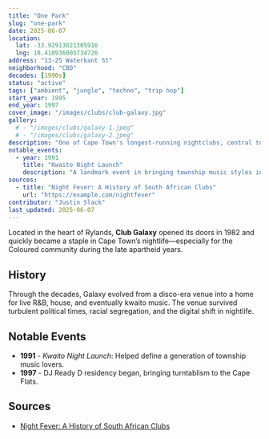 ```yaml
---
title: "One Park"
slug: "one-park"
date: 2025-06-07
location: 
  lat: -33.92913021305916
  lng: 18.410936005734726
address: "13-25 Waterkant St"
neighborhood: "CBD"
decades: [1990s]
status: "active"
tags: ["ambient", "jungle", "techno", "trip hop"]
start_year: 1995
end_year: 1997
cover_image: "/images/clubs/club-galaxy.jpg"
gallery:
  # - "/images/clubs/galaxy-1.jpeg"
  # - "/images/clubs/galaxy-2.jpeg"
description: "One of Cape Town's longest-running nightclubs, central to the Coloured community's nightlife in the 1980s and 1990s."
notable_events:
  - year: 1991
    title: "Kwaito Night Launch"
    description: "A landmark event in bringing township music styles into the mainstream."
sources:
  - title: "Night Fever: A History of South African Clubs"
    url: "https://example.com/nightfever"
contributor: "Justin Slack"
last_updated: 2025-06-07
---
```


Located in the heart of Rylands, **Club Galaxy** opened its doors in 1982 and quickly became a staple in Cape Town’s nightlife—especially for the Coloured community during the late apartheid years.

## History

Through the decades, Galaxy evolved from a disco-era venue into a home for live R&B, house, and eventually kwaito music. The venue survived turbulent political times, racial segregation, and the digital shift in nightlife.

## Notable Events

- **1991** - *Kwaito Night Launch*: Helped define a generation of township music lovers.
- **1997** - DJ Ready D residency began, bringing turntablism to the Cape Flats.



## Sources

- [Night Fever: A History of South African Clubs](https://example.com/nightfever)


